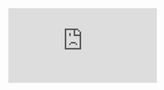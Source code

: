 <iframe
  className="flex-auto"
  width={"100%"}
  height={"100%"}
  src="https://www.youtube-nocookie.com/embed/4GiBl3oR5i4"
  frameborder="0"
  allow="accelerometer; autoplay; clipboard-write; encrypted-media; gyroscope; picture-in-picture"
  allowFullScreen
/>
